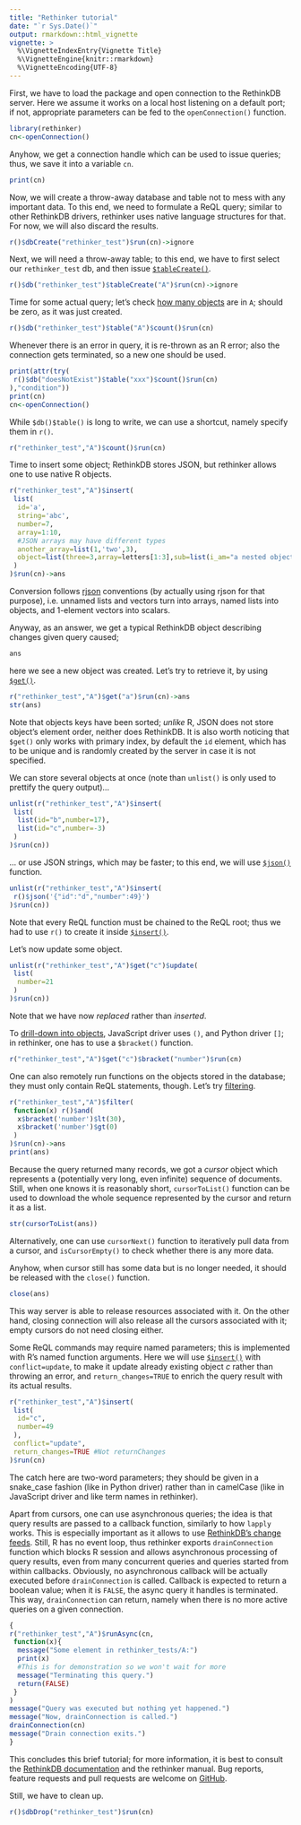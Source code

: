 ```yaml
---
title: "Rethinker tutorial"
date: "`r Sys.Date()`"
output: rmarkdown::html_vignette
vignette: >
  %\VignetteIndexEntry{Vignette Title}
  %\VignetteEngine{knitr::rmarkdown}
  %\VignetteEncoding{UTF-8}
---
```



First, we have to load the package and open connection to the RethinkDB server.
Here we assume it works on a local host listening on a default port; if not, appropriate parameters can be fed to the `openConnection()` function.

```r
library(rethinker)
cn<-openConnection()
```
Anyhow, we get a connection handle which can be used to issue queries; thus, we save it into a variable `cn`.

```r
print(cn)
```

Now, we will create a throw-away database and table not to mess with any important data.
To this end, we need to formulate a ReQL query; similar to other RethinkDB drivers, rethinker uses native language structures for that.
For now, we will also discard the results.

```r
r()$dbCreate("rethinker_test")$run(cn)->ignore
```

Next, we will need a throw-away table; to this end, we have to first select our `rethinker_test` db, and then issue [`$tableCreate()`](https://rethinkdb.com/api/javascript/table_create/).

```r
r()$db("rethinker_test")$tableCreate("A")$run(cn)->ignore
```

Time for some actual query; let's check [how many objects](https://rethinkdb.com/api/javascript/count/) are in `A`; should be zero, as it was just created.

```r
r()$db("rethinker_test")$table("A")$count()$run(cn)
```

Whenever there is an error in query, it is re-thrown as an R error; also the connection gets terminated, so a new one should be used.

```r
print(attr(try(
 r()$db("doesNotExist")$table("xxx")$count()$run(cn)
),"condition"))
print(cn)
cn<-openConnection()
```

While `$db()$table()` is long to write, we can use a shortcut, namely specify them in `r()`.

```r
r("rethinker_test","A")$count()$run(cn)
```

Time to insert some object; RethinkDB stores JSON, but rethinker allows one to use native R objects.

```r
r("rethinker_test","A")$insert(
 list(
  id='a',
  string='abc',
  number=7,
  array=1:10,
  #JSON arrays may have different types
  another_array=list(1,'two',3),
  object=list(three=3,array=letters[1:3],sub=list(i_am="a nested object"))
 )
)$run(cn)->ans
```

Conversion follows [rjson](https://CRAN.R-project.org/package=rjson) conventions (by actually using rjson for that purpose), i.e. unnamed lists and vectors turn into arrays, named lists into objects, and 1-element vectors into scalars.

Anyway, as an answer, we get a typical RethinkDB object describing changes given query caused;

```r
ans
```

here we see a new object was created.
Let's try to retrieve it, by using [`$get()`](https://rethinkdb.com/api/javascript/get/).

```r
r("rethinker_test","A")$get("a")$run(cn)->ans
str(ans)
```

Note that objects keys have been sorted; *unlike* R, JSON does not store object's element order, neither does RethinkDB.
It is also worth noticing that `$get()` only works with primary index, by default the `id` element, which has to be unique and is randomly created by the server in case it is not specified.

We can store several objects at once (note than `unlist()` is only used to prettify the query output)...

```r
unlist(r("rethinker_test","A")$insert(
 list(
  list(id="b",number=17),
  list(id="c",number=-3)
 )
)$run(cn))
```

... or use JSON strings, which may be faster; to this end, we will use [`$json()`](https://rethinkdb.com/api/javascript/json/) function.

```r
unlist(r("rethinker_test","A")$insert(
 r()$json('{"id":"d","number":49}')
)$run(cn))
```
Note that every ReQL function must be chained to the ReQL root; thus we had to use `r()` to create it inside [`$insert()`](https://rethinkdb.com/api/javascript/insert/).

Let's now update some object.

```r
unlist(r("rethinker_test","A")$get("c")$update(
 list(
  number=21
 )
)$run(cn))
```
Note that we have now *replaced* rather than *inserted*.

To [drill-down into objects](https://rethinkdb.com/api/javascript/bracket/), JavaScript driver uses `()`, and Python driver `[]`; in rethinker, one has to use a `$bracket()` function.

```r
r("rethinker_test","A")$get("c")$bracket("number")$run(cn)
```

One can also remotely run functions on the objects stored in the database; they must only contain ReQL statements, though.
Let's try [filtering](https://rethinkdb.com/api/javascript/filter/).

```r
r("rethinker_test","A")$filter(
 function(x) r()$and(
  x$bracket('number')$lt(30),
  x$bracket('number')$gt(0)
 )
)$run(cn)->ans
print(ans)
```

Because the query returned many records, we got a *cursor* object which represents a (potentially very long, even infinite) sequence of documents.
Still, when one knows it is reasonably short, `cursorToList()` function can be used to download the whole sequence represented by the cursor and return it as a list.

```r
str(cursorToList(ans))
```

Alternatively, one can use `cursorNext()` function to iteratively pull data from a cursor, and `isCursorEmpty()` to check whether there is any more data.

Anyhow, when cursor still has some data but is no longer needed, it should be released with the `close()` function.

```r
close(ans)
```

This way server is able to release resources associated with it.
On the other hand, closing connection will also release all the cursors associated with it; empty cursors do not need closing either.

Some ReQL commands may require named parameters; this is implemented with R's named function arguments.
Here we will use [`$insert()`](https://rethinkdb.com/api/javascript/insert/) with `conflict=update`, to make it update already existing object *c* rather than throwing an error, and `return_changes=TRUE` to enrich the query result with its actual results.

```r
r("rethinker_test","A")$insert(
 list(
  id="c",
  number=49
 ),
 conflict="update",
 return_changes=TRUE #Not returnChanges
)$run(cn)
```

The catch here are two-word parameters; they should be given in a snake_case fashion (like in Python driver) rather than in camelCase (like in JavaScript driver and like term names in rethinker).

Apart from cursors, one can use asynchronous queries; the idea is that query results are passed to a callback function, similarly to how `lapply` works.
This is especially important as it allows to use [RethinkDB's change feeds](https://rethinkdb.com/docs/changefeeds/javascript/).
Still, R has no event loop, thus rethinker exports `drainConnection` function which blocks R session and allows asynchronous processing of query results, even from many concurrent queries and queries started from within callbacks.
Obviously, no asynchronous callback will be actually executed before `drainConnection` is called.
Callback is expected to return a boolean value; when it is `FALSE`, the async query it handles is terminated.
This way, `drainConnection` can return, namely when there is no more active queries on a given connection.

```r
{
r("rethinker_test","A")$runAsync(cn,
 function(x){
  message("Some element in rethinker_tests/A:")
  print(x)
  #This is for demonstration so we won't wait for more
  message("Terminating this query.")
  return(FALSE)
 }
)
message("Query was executed but nothing yet happened.")
message("Now, drainConnection is called.")
drainConnection(cn)
message("Drain connection exits.")
}
```

This concludes this brief tutorial; for more information, it is best to consult the [RethinkDB documentation](https://rethinkdb.com/docs/) and the rethinker manual.
Bug reports, feature requests and pull requests are welcome on [GitHub](https://github.com/mbq/rethinker).

Still, we have to clean up.
```r
r()$dbDrop("rethinker_test")$run(cn)
```
